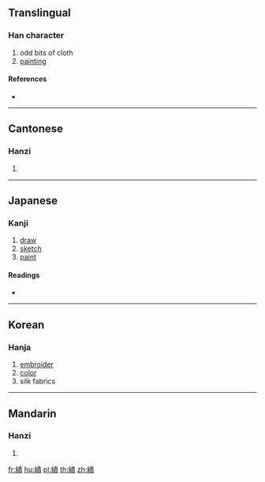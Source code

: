 {{character info/new}}
{{also|繪|缋}}
==Translingual==

===Han character===
{{Han char|rn=120|rad=糸|as=12|sn=18|four=25986|canj=VFLMC}}

# odd bits of cloth
# [[painting]]

====References====
* {{Han ref|kx=0939.190|dkj=27914|dj=1378.170|hdz=53452.020|uh=7E62|ud=32354|bh=F072|bd=61554}}

----

==Cantonese==

===Hanzi===
{{yue-hanzi|jyut=kui2|y=kui2|sim=缋}}

# {{defn|lang=yue|sort=糸12}}

----

==Japanese==

===Kanji===
{{ja-kanji|grade=|rs=糸12}}

# [[draw]]
# [[sketch]]
# [[paint]]

====Readings====
* {{ja-readings|on=[[かい]] (kai), [[がい]] (gai), [[こつ]] (kotsu), [[ごち]] (gochi), [[き]] (ki), [[ぎ]] (gi)|kun=[[おりあまり]] (oriamari)|nanori=}}

----

==Korean==

===Hanja===
{{ko-hanja|hangeul=궤|eumhun=|rv=gwe|mr=kwe|y=kwey}}

# [[embroider]]
# [[color]]
# silk fabrics

----

==Mandarin==

===Hanzi===
{{cmn-hanzi|sim=缋|pin=[[huì]] ([[hui4]])|wg=hui<sup>4</sup>}}

# {{defn|lang=cmn|sort=糸12}}

[[fr:繢]]
[[hu:繢]]
[[pl:繢]]
[[th:繢]]
[[zh:繢]]